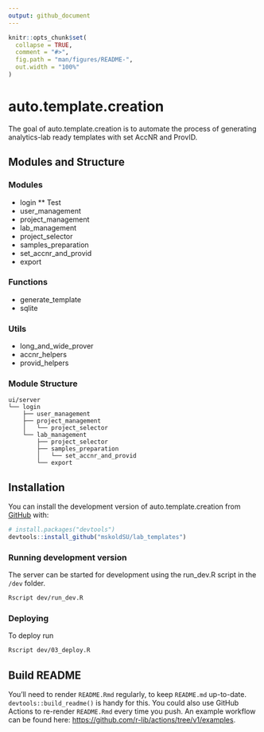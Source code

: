 ```yaml
---
output: github_document
---
```


<!-- README.md is generated from README.Rmd. Please edit that file -->

```r
knitr::opts_chunk$set(
  collapse = TRUE,
  comment = "#>",
  fig.path = "man/figures/README-",
  out.width = "100%"
)
```

# auto.template.creation

<!-- badges: start -->
<!-- badges: end -->

The goal of auto.template.creation is to automate the process of generating analytics-lab ready templates with set AccNR and ProvID.

## Modules and Structure

### Modules

* login
** Test
* user_management
* project_management
* lab_management
* project_selector
* samples_preparation
* set\_accnr\_and\_provid
* export

### Functions
* generate_template
* sqlite

### Utils
* long\_and\_wide\_prover
* accnr_helpers
* provid_helpers

### Module Structure

```
ui/server
└── login
    ├── user_management
    ├── project_management
    │   └── project_selector
    └── lab_management
        ├── project_selector
        ├── samples_preparation
        │   └── set_accnr_and_provid
        └── export
```

## Installation

You can install the development version of auto.template.creation from [GitHub](https://github.com/) with:

``` r
# install.packages("devtools")
devtools::install_github("mskoldSU/lab_templates")
```

### Running development version

The server can be started for development using the run_dev.R script in the `/dev` folder.
``` bash
Rscript dev/run_dev.R
```

### Deploying

To deploy run 
``` bash
Rscript dev/03_deploy.R
```

## Build README

You'll need to render `README.Rmd` regularly, to keep `README.md` up-to-date. `devtools::build_readme()` is handy for this. You could also use GitHub Actions to re-render `README.Rmd` every time you push. An example workflow can be found here: <https://github.com/r-lib/actions/tree/v1/examples>.
